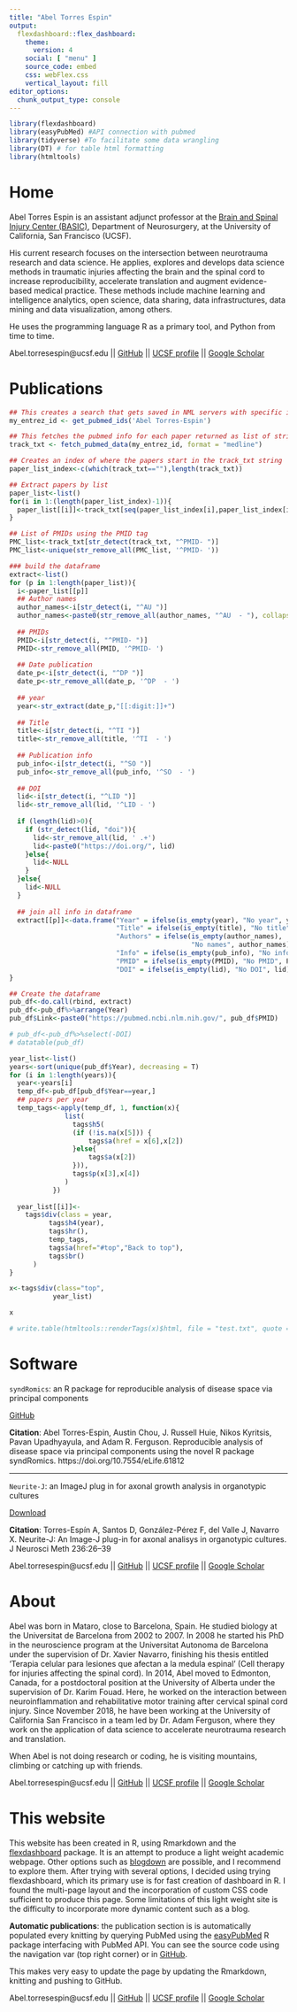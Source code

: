 ---
title: "Abel Torres Espin"
output: 
  flexdashboard::flex_dashboard:
    theme:
      version: 4
    social: [ "menu" ]
    source_code: embed
    css: webFlex.css
    vertical_layout: fill
editor_options: 
  chunk_output_type: console
---

```{r setup, include=FALSE}
library(flexdashboard)
library(easyPubMed) #API connection with pubmed
library(tidyverse) #To facilitate some data wrangling
library(DT) # for table html formatting
library(htmltools)
```

Home
=====================================

:::{.intro .justify}

Abel Torres Espin is an assistant adjunct professor at the [Brain and Spinal Injury Center (BASIC)](https://brainandspinalinjury.org/), Department of Neurosurgery, at the University of California, San Francisco (UCSF). 

His current research focuses on the intersection between neurotrauma research and data science. He applies, explores and develops data science methods in traumatic injuries affecting the brain and the spinal cord to increase reproducibility, accelerate translation and augment evidence-based medical practice. These methods include machine learning and intelligence analytics, open science, data sharing, data infrastructures, data mining and data visualization, among others.

He uses the programming language R as a primary tool, and Python from time to time.
:::

:::{.footnote .justify}
Abel.torresespin@ucsf.edu || [GitHub](https://github.com/ATEspin) || [UCSF profile](https://profiles.ucsf.edu/abel.torresespin) || [Google Scholar](https://scholar.google.com/citations?user=c7vjfOUAAAAJ&hl=en)
:::

Publications
=====================================

```{r}
## This creates a search that gets saved in NML servers with specific ids, that makes the query reusable without the need to search again.
my_entrez_id <- get_pubmed_ids('Abel Torres-Espin')

## This fetches the pubmed info for each paper returned as list of string character vector
track_txt <- fetch_pubmed_data(my_entrez_id, format = "medline")

## Creates an index of where the papers start in the track_txt string
paper_list_index<-c(which(track_txt==""),length(track_txt))

## Extract papers by list
paper_list<-list()
for(i in 1:(length(paper_list_index)-1)){
  paper_list[[i]]<-track_txt[seq(paper_list_index[i],paper_list_index[i+1]-1)]
}

## List of PMIDs using the PMID tag
PMC_list<-track_txt[str_detect(track_txt, "^PMID- ")]
PMC_list<-unique(str_remove_all(PMC_list, '^PMID- '))

### build the dataframe
extract<-list()
for (p in 1:length(paper_list)){
  i<-paper_list[[p]]
  ## Author names
  author_names<-i[str_detect(i, "^AU ")]
  author_names<-paste0(str_remove_all(author_names, "^AU  - "), collapse="; ")
  
  ## PMIDs
  PMID<-i[str_detect(i, "^PMID- ")]
  PMID<-str_remove_all(PMID, '^PMID- ')
  
  ## Date publication
  date_p<-i[str_detect(i, "^DP ")]
  date_p<-str_remove_all(date_p, '^DP  - ')
  
  ## year
  year<-str_extract(date_p,"[[:digit:]]+")
  
  ## Title
  title<-i[str_detect(i, "^TI ")]
  title<-str_remove_all(title, '^TI  - ')
  
  ## Publication info
  pub_info<-i[str_detect(i, "^SO ")]
  pub_info<-str_remove_all(pub_info, '^SO  - ')
  
  ## DOI
  lid<-i[str_detect(i, "^LID ")]
  lid<-str_remove_all(lid, '^LID - ')
  
  if (length(lid)>0){
    if (str_detect(lid, "doi")){
      lid<-str_remove_all(lid, ' .+')
      lid<-paste0("https://doi.org/", lid)
    }else{
      lid<-NULL
    }
  }else{
    lid<-NULL
  }
  
  ## join all info in dataframe
  extract[[p]]<-data.frame("Year" = ifelse(is_empty(year), "No year", year),
                           "Title" = ifelse(is_empty(title), "No title", title), 
                           "Authors" = ifelse(is_empty(author_names), 
                                              "No names", author_names), 
                           "Info" = ifelse(is_empty(pub_info), "No info", pub_info), 
                           "PMID" = ifelse(is_empty(PMID), "No PMID", PMID),
                           "DOI" = ifelse(is_empty(lid), "No DOI", lid))
}

## Create the dataframe
pub_df<-do.call(rbind, extract)
pub_df<-pub_df%>%arrange(Year)
pub_df$Link<-paste0("https://pubmed.ncbi.nlm.nih.gov/", pub_df$PMID)
```

```{r }
# pub_df<-pub_df%>%select(-DOI)
# datatable(pub_df)

year_list<-list()
years<-sort(unique(pub_df$Year), decreasing = T)
for (i in 1:length(years)){
  year<-years[i]
  temp_df<-pub_df[pub_df$Year==year,]
  ## papers per year
  temp_tags<-apply(temp_df, 1, function(x){
              list(
                tags$h5(
                (if (!is.na(x[5])) {
                    tags$a(href = x[6],x[2])
                }else{
                    tags$a(x[2])
                })),
                tags$p(x[3],x[4])
              )
           })
  
  year_list[[i]]<-
    tags$div(class = year,
          tags$h4(year),
          tags$hr(),
          temp_tags,
          tags$a(href="#top","Back to top"),
          tags$br()
      )
}

x<-tags$div(class="top",
           year_list)

x

# write.table(htmltools::renderTags(x)$html, file = "test.txt", quote = F, row.names = F)
```

Software
=====================================

:::{.mainText .justify}
`syndRomics`: an R package for reproducible analysis of disease space via principal components

<!-- The package implements functions for helping in the process of disease patterns analysis by means of principal components. These include component visualization, interpretation and stability analysis. The goal of the analysis is to understand complex disease states or patterns as common factors (syndromes) that can be quantified from measured variables through the use of computational and analytic approaches (Ferguson et al., 2011, Torres-Espin et al., 2020). In particular, principal component analysis (PCA) and related multivariate statistics has been used as primary toolkit for extracting disease patterns. For details on the analysis -->

[GitHub](https://github.com/ucsf-ferguson-lab/syndRomics)

**Citation**: Abel Torres-Espin, Austin Chou, J. Russell Huie, Nikos Kyritsis, Pavan Upadhyayula, and Adam R. Ferguson. Reproducible analysis of disease space via principal components using the novel R package syndRomics. https://doi.org/10.7554/eLife.61812
:::
***
:::{.mainText .justify}
`Neurite-J`: an ImageJ plug in for axonal growth analysis in organotypic cultures

<!-- Neurite-J is an ImageJ plug-in that works as an adaption of the Sholl method providing a semi-automatic tool for neurite outgrowth quantification in organotypic cultures. Neurite-J gives a good description of neurite growth providing counts of neurite number and neurite area at different distances from the organotypic explant. Neurite-J was developed in the Neuroplasticity and Repair Group of the University Autonomous of Barcenlona (UAB) by Dr. Abel Torres Espin. -->

[Download](https://imagejdocu.tudor.lu/plugin/analysis/neurite-j/start)

**Citation**: Torres-Espín A, Santos D, González-Pérez F, del Valle J, Navarro X. Neurite-J: An Image-J plug-in for axonal analisys in organotypic cultures. J Neurosci Meth 236:26–39
:::

:::{.footnote .justify}
Abel.torresespin@ucsf.edu || [GitHub](https://github.com/ATEspin) || [UCSF profile](https://profiles.ucsf.edu/abel.torresespin) || [Google Scholar](https://scholar.google.com/citations?user=c7vjfOUAAAAJ&hl=en)
:::

About
=====================================

:::{.mainText .justify}

Abel was born in Mataro, close to Barcelona, Spain. He studied biology at the Universitat de Barcelona from 2002 to 2007. In 2008 he started his PhD in the neuroscience program at the Universitat Autonoma de Barcelona under the supervision of Dr. Xavier Navarro, finishing his thesis entitled ‘Terapia celular para lesiones que afectan a la medula espinal’ (Cell therapy for injuries affecting the spinal cord). In 2014, Abel moved to Edmonton, Canada, for a postdoctoral position at the University of Alberta under the supervision of Dr. Karim Fouad. Here, he worked on the interaction between neuroinflammation and rehabilitative motor training after cervical spinal cord injury. Since November 2018, he have been working at the University of California San Francisco in a team led by Dr. Adam Ferguson, where they work on the application of data science to accelerate neurotrauma research and translation.

When Abel is not doing research or coding, he is visiting mountains, climbing or catching up with friends.

:::

:::{.footnote .justify}
Abel.torresespin@ucsf.edu || [GitHub](https://github.com/ATEspin) || [UCSF profile](https://profiles.ucsf.edu/abel.torresespin) || [Google Scholar](https://scholar.google.com/citations?user=c7vjfOUAAAAJ&hl=en)
:::

This website
=====================================

:::{.mainText .justify}

This website has been created in R, using Rmarkdown and the [flexdashboard](https://pkgs.rstudio.com/flexdashboard/) package. It is an attempt to produce a light weight academic webpage. Other options such as [blogdown](https://bookdown.org/yihui/blogdown/) are possible, and I recommend to explore them. After trying with several options, I decided using trying flexdashboard, which its primary use is for fast creation of dashboard in R. I found the multi-page layout and the incorporation of custom CSS code sufficient to produce this page. Some limitations of this light weight site is the difficulty to incorporate more dynamic content such as a blog.

**Automatic publications**: the publication section is is automatically populated every knitting by querying PubMed using the [easyPubMed](https://cran.r-project.org/web/packages/easyPubMed/index.html) R package interfacing with PubMed API. You can see the source code using the navigation var (top right corner) or in [GitHub](https://github.com/ATEspin/ATEspin.github.io).

This makes very easy to update the page by updating the Rmarkdown, knitting and pushing to GitHub.

:::

:::{.footnote .justify}
Abel.torresespin@ucsf.edu || [GitHub](https://github.com/ATEspin) || [UCSF profile](https://profiles.ucsf.edu/abel.torresespin) || [Google Scholar](https://scholar.google.com/citations?user=c7vjfOUAAAAJ&hl=en)
:::